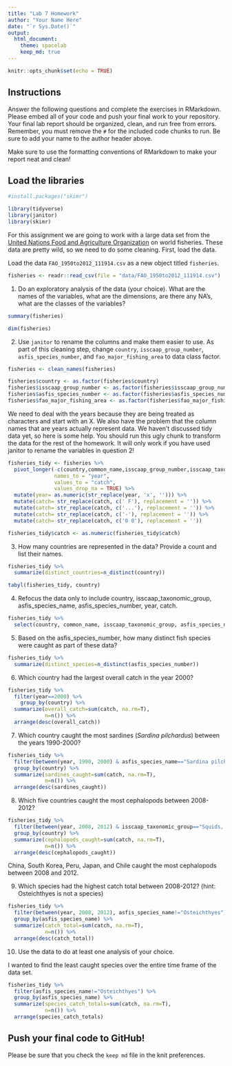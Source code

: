 ```yaml
---
title: "Lab 7 Homework"
author: "Your Name Here"
date: "`r Sys.Date()`"
output:
  html_document: 
    theme: spacelab
    keep_md: true
---
```


```r
knitr::opts_chunk$set(echo = TRUE)
```

## Instructions
Answer the following questions and complete the exercises in RMarkdown. Please embed all of your code and push your final work to your repository. Your final lab report should be organized, clean, and run free from errors. Remember, you must remove the `#` for the included code chunks to run. Be sure to add your name to the author header above.  

Make sure to use the formatting conventions of RMarkdown to make your report neat and clean!  

## Load the libraries

```r
#install.packages("skimr")
```

```r
library(tidyverse)
library(janitor)
library(skimr)
```

For this assignment we are going to work with a large data set from the [United Nations Food and Agriculture Organization](http://www.fao.org/about/en/) on world fisheries. These data are pretty wild, so we need to do some cleaning. First, load the data.  

Load the data `FAO_1950to2012_111914.csv` as a new object titled `fisheries`.
```r
fisheries <- readr::read_csv(file = "data/FAO_1950to2012_111914.csv")
```

1. Do an exploratory analysis of the data (your choice). What are the names of the variables, what are the dimensions, are there any NA's, what are the classes of the variables?  

```r
summary(fisheries)
```

```r
dim(fisheries)
```

2. Use `janitor` to rename the columns and make them easier to use. As part of this cleaning step, change `country`, `isscaap_group_number`, `asfis_species_number`, and `fao_major_fishing_area` to data class factor. 

```r
fisheries <- clean_names(fisheries)
```

```r
fisheries$country <- as.factor(fisheries$country)
fisheries$isscaap_group_number <- as.factor(fisheries$isscaap_group_number)
fisheries$asfis_species_number <- as.factor(fisheries$asfis_species_number)
fisheries$fao_major_fishing_area <- as.factor(fisheries$fao_major_fishing_area)
```

We need to deal with the years because they are being treated as characters and start with an X. We also have the problem that the column names that are years actually represent data. We haven't discussed tidy data yet, so here is some help. You should run this ugly chunk to transform the data for the rest of the homework. It will only work if you have used janitor to rename the variables in question 2!  
```r
fisheries_tidy <- fisheries %>% 
  pivot_longer(-c(country,common_name,isscaap_group_number,isscaap_taxonomic_group,asfis_species_number,asfis_species_name,fao_major_fishing_area,measure),
               names_to = "year",
               values_to = "catch",
               values_drop_na = TRUE) %>% 
  mutate(year= as.numeric(str_replace(year, 'x', ''))) %>% 
  mutate(catch= str_replace(catch, c(' F'), replacement = '')) %>% 
  mutate(catch= str_replace(catch, c('...'), replacement = '')) %>% 
  mutate(catch= str_replace(catch, c('-'), replacement = '')) %>% 
  mutate(catch= str_replace(catch, c('0 0'), replacement = ''))

fisheries_tidy$catch <- as.numeric(fisheries_tidy$catch)
```

3. How many countries are represented in the data? Provide a count and list their names.
```r
fisheries_tidy %>% 
  summarize(distinct_countries=n_distinct(country))
```
```r
tabyl(fisheries_tidy, country)
```

4. Refocus the data only to include country, isscaap_taxonomic_group, asfis_species_name, asfis_species_number, year, catch.
```r
fisheries_tidy %>% 
  select(country, common_name, isscaap_taxonomic_group, asfis_species_name, asfis_species_number, year, catch)
```

5. Based on the asfis_species_number, how many distinct fish species were caught as part of these data?
```r
fisheries_tidy %>% 
  summarize(distinct_species=n_distinct(asfis_species_number))
```

6. Which country had the largest overall catch in the year 2000?
```r
fisheries_tidy %>% 
  filter(year==2000) %>% 
    group_by(country) %>%
  summarize(overall_catch=sum(catch, na.rm=T),
            n=n()) %>% 
  arrange(desc(overall_catch))
```

7. Which country caught the most sardines (_Sardina pilchardus_) between the years 1990-2000?
```r
fisheries_tidy %>% 
  filter(between(year, 1990, 2000) & asfis_species_name=="Sardina pilchardus") %>% 
  group_by(country) %>% 
  summarize(sardines_caught=sum(catch, na.rm=T),
            n=n()) %>% 
  arrange(desc(sardines_caught))
```

8. Which five countries caught the most cephalopods between 2008-2012?
```r
fisheries_tidy %>% 
  filter(between(year, 2008, 2012) & isscaap_taxonomic_group=="Squids, cuttlefishes, octopuses") %>% 
  group_by(country) %>% 
  summarize(cephalopods_caught=sum(catch, na.rm=T),
            n=n()) %>% 
  arrange(desc(cephalopods_caught))
```
China, South Korea, Peru, Japan, and Chile caught the most cephalopods between 2008 and 2012. 

9. Which species had the highest catch total between 2008-2012? (hint: Osteichthyes is not a species)

```r
fisheries_tidy %>% 
  filter(between(year, 2008, 2012), asfis_species_name!="Osteichthyes") %>% 
  group_by(asfis_species_name) %>% 
  summarize(catch_total=sum(catch, na.rm=T),
            n=n()) %>% 
  arrange(desc(catch_total))
```

10. Use the data to do at least one analysis of your choice.

I wanted to find the least caught species over the entire time frame of the data set.

```r
fisheries_tidy %>% 
  filter(asfis_species_name!="Osteichthyes") %>% 
  group_by(asfis_species_name) %>% 
  summarize(species_catch_totals=sum(catch, na.rm=T),
            n=n()) %>% 
  arrange(species_catch_totals)
```

## Push your final code to GitHub!
Please be sure that you check the `keep md` file in the knit preferences.   